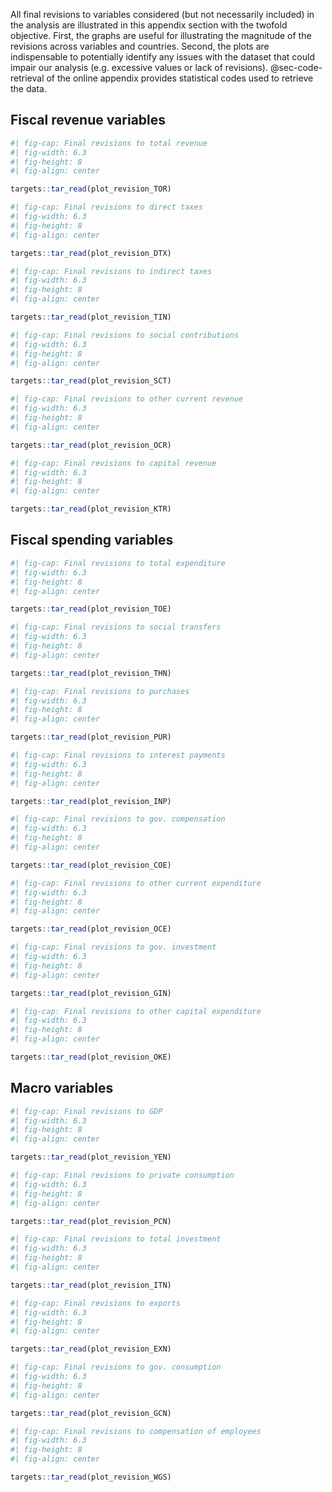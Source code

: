 All final revisions to variables considered (but not necessarily included) in the analysis are illustrated in this appendix section with the twofold objective. First, the graphs are useful for illustrating the magnitude of the revisions across variables and countries. Second, the plots are indispensable to potentially identify any issues with the dataset that could impair our analysis (e.g. excessive values or lack of revisions). @sec-code-retrieval of the online appendix provides statistical codes used to retrieve the data.

## Fiscal revenue variables
```r
#| fig-cap: Final revisions to total revenue
#| fig-width: 6.3
#| fig-height: 8
#| fig-align: center

targets::tar_read(plot_revision_TOR)
```
\pagebreak

```r
#| fig-cap: Final revisions to direct taxes
#| fig-width: 6.3
#| fig-height: 8
#| fig-align: center

targets::tar_read(plot_revision_DTX)
```
\pagebreak

```r
#| fig-cap: Final revisions to indirect taxes
#| fig-width: 6.3
#| fig-height: 8
#| fig-align: center

targets::tar_read(plot_revision_TIN)
```
\pagebreak

```r
#| fig-cap: Final revisions to social contributions
#| fig-width: 6.3
#| fig-height: 8
#| fig-align: center

targets::tar_read(plot_revision_SCT)
```
\pagebreak

```r
#| fig-cap: Final revisions to other current revenue
#| fig-width: 6.3
#| fig-height: 8
#| fig-align: center

targets::tar_read(plot_revision_OCR)
```
\pagebreak

```r
#| fig-cap: Final revisions to capital revenue
#| fig-width: 6.3
#| fig-height: 8
#| fig-align: center

targets::tar_read(plot_revision_KTR)
```

## Fiscal spending variables

```r
#| fig-cap: Final revisions to total expenditure
#| fig-width: 6.3
#| fig-height: 8
#| fig-align: center

targets::tar_read(plot_revision_TOE)
```
\pagebreak

```r
#| fig-cap: Final revisions to social transfers
#| fig-width: 6.3
#| fig-height: 8
#| fig-align: center

targets::tar_read(plot_revision_THN)
```

```r
#| fig-cap: Final revisions to purchases
#| fig-width: 6.3
#| fig-height: 8
#| fig-align: center

targets::tar_read(plot_revision_PUR)
```
\pagebreak

```r
#| fig-cap: Final revisions to interest payments
#| fig-width: 6.3
#| fig-height: 8
#| fig-align: center

targets::tar_read(plot_revision_INP)
```
\pagebreak

```r
#| fig-cap: Final revisions to gov. compensation
#| fig-width: 6.3
#| fig-height: 8
#| fig-align: center

targets::tar_read(plot_revision_COE)
```
\pagebreak

```r
#| fig-cap: Final revisions to other current expenditure
#| fig-width: 6.3
#| fig-height: 8
#| fig-align: center

targets::tar_read(plot_revision_OCE)
```
\pagebreak

```r
#| fig-cap: Final revisions to gov. investment
#| fig-width: 6.3
#| fig-height: 8
#| fig-align: center

targets::tar_read(plot_revision_GIN)
```
\pagebreak

```r
#| fig-cap: Final revisions to other capital expenditure
#| fig-width: 6.3
#| fig-height: 8
#| fig-align: center

targets::tar_read(plot_revision_OKE)
```

## Macro variables

```r
#| fig-cap: Final revisions to GDP
#| fig-width: 6.3
#| fig-height: 8
#| fig-align: center

targets::tar_read(plot_revision_YEN)
```
\pagebreak

```r
#| fig-cap: Final revisions to private consumption
#| fig-width: 6.3
#| fig-height: 8
#| fig-align: center

targets::tar_read(plot_revision_PCN)
```
\pagebreak

```r
#| fig-cap: Final revisions to total investment
#| fig-width: 6.3
#| fig-height: 8
#| fig-align: center

targets::tar_read(plot_revision_ITN)
```
\pagebreak

```r
#| fig-cap: Final revisions to exports
#| fig-width: 6.3
#| fig-height: 8
#| fig-align: center

targets::tar_read(plot_revision_EXN)
```
\pagebreak

```r
#| fig-cap: Final revisions to gov. consumption
#| fig-width: 6.3
#| fig-height: 8
#| fig-align: center

targets::tar_read(plot_revision_GCN)
```
\pagebreak

```r
#| fig-cap: Final revisions to compensation of employees
#| fig-width: 6.3
#| fig-height: 8
#| fig-align: center

targets::tar_read(plot_revision_WGS)
```
